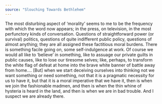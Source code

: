 ```yaml
---
source: "Slouching Towards Bethlehem"
---
```


The most disturbing aspect of ‘morality’ seems to me to be the frequency with which the word now appears; in the press, on television, in the most perfunctory kinds of conversation. Questions of straightforward power (or survival) politics, questions of quite indifferent public policy, questions of almost anything; they are all assigned these factitious moral burdens. There is something facile going on, some self-indulgence at work. Of course we would all like to ‘believe’ in something, like to assuage our private guilts in public causes, like to lose our tiresome selves; like, perhaps, to transform the white flag of defeat at home into the brave white banner of battle away from home…. [But] when we start deceiving ourselves into thinking not we want something or need something, not that it is a pragmatic necessity for us to have it, but that it is a moral imperative that we have it, then is when we join the fashionable madmen, and then is when the thin whine of hysteria is heard in the land, and then is when we are in bad trouble. And I suspect we are already there.


